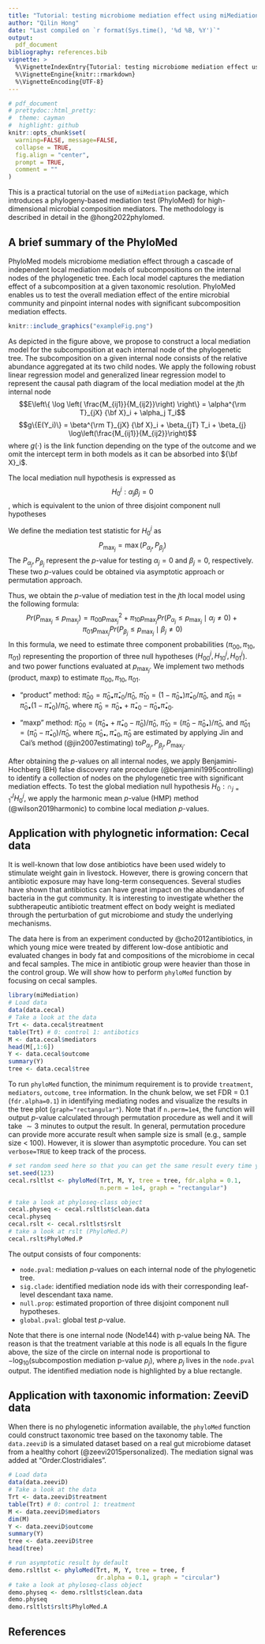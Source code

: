 ```yaml
---
title: "Tutorial: testing microbiome mediation effect using miMediation"
author: "Qilin Hong"
date: "Last compiled on `r format(Sys.time(), '%d %B, %Y')`"
output: 
  pdf_document
bibliography: references.bib 
vignette: >
  %\VignetteIndexEntry{Tutorial: testing microbiome mediation effect using miMediation}
  %\VignetteEngine{knitr::rmarkdown}
  %\VignetteEncoding{UTF-8}
---
```


```r
# pdf_document
# prettydoc::html_pretty:
#  theme: cayman
#  highlight: github
knitr::opts_chunk$set(
  warning=FALSE, message=FALSE,
  collapse = TRUE,
  fig.align = "center",
  prompt = TRUE,
  comment = ""
)
```

This is a practical tutorial on the use of `miMediation` package, which introduces a phylogeny-based mediation test (PhyloMed) for high-dimensional microbial composition mediators. The methodology is described in detail in the @hong2022phylomed.

## A brief summary of the PhyloMed

PhyloMed models microbiome mediation effect through a cascade of independent local mediation models of subcompositions on the internal nodes of the phylogenetic tree. Each local model captures the mediation effect of a subcomposition at a given taxonomic resolution. PhyloMed enables us to test the overall mediation effect of the entire microbial community and pinpoint internal nodes with significant subcomposition mediation effects.

```r
knitr::include_graphics("exampleFig.png")
```

As depicted in the figure above, we propose to construct a local mediation model for the subcomposition at each internal node of the phylogenetic tree. The subcomposition on a given internal node consists of the relative abundance aggregated at its two child nodes. We apply the following robust linear regression model and generalized linear regression model to represent the causal path diagram of the local mediation model at the $j$th internal node
$$E\left\{ \log \left( \frac{M_{ij1}}{M_{ij2}}\right) \right\} = \alpha^{\rm T}_{jX} {\bf X}_i + \alpha_j T_i$$
$$g\{E(Y_i)\} = \beta^{\rm T}_{jX} {\bf X}_i + \beta_{jT} T_i  + \beta_{j} \log\left(\frac{M_{ij1}}{M_{ij2}}\right)$$
where $g(\cdot)$ is the link function depending on the type of the outcome and we omit the intercept term in both models as it can be absorbed into ${\bf X}_i$.  

The local mediation null hypothesis is expressed as $$H_0^j:\alpha_j\beta_j=0$$, which is equivalent to the union of three disjoint component null hypotheses

\begin{align} 
H^{j}_{00}&: \alpha_j = \beta_{j} = 0,\\
H^{j}_{10}&: \alpha_j \neq 0, \beta_{j} = 0,\\
H^{j}_{01}&: \alpha_j = 0, \beta_{j} \neq 0.
\end{align} 

We define the mediation test statistic for $H_0^j$ as $$P_{\max_j}=\max(P_{\alpha_j},P_{\beta_j})$$
The $P_{\alpha_j},P_{\beta_j}$ represent the $p$-value for testing $\alpha_j=0$ and $\beta_j=0$, respectively. These two $p$-values could be obtained via asymptotic approach or permutation approach. 

Thus, we obtain the $p$-value of mediation test in the $j$th local model using the following formula:
$$Pr(P_{\max_j} \leq p_{\max_j})=\pi_{00} p^2_{\max_j} + \pi_{10} p_{\max_j} Pr(P_{\alpha_j} \leq  p_{\max_j} \mid \alpha_j \neq 0) + \pi_{01} p_{\max_j} Pr(P_{\beta_j} \leq p_{\max_j} \mid \beta_j \neq 0)$$
In this formula, we need to estimate three component probabilities ($\pi_{00},\pi_{10},\pi_{01}$) representing the proportion of three null hypotheses ($H^{j}_{00},H^{j}_{10},H^{j}_{01}$).  and two power functions evaluated at $p_{\max_j}$. We implement two methods (product, maxp) to estimate $\pi_{00},\pi_{10},\pi_{01}$. 

- "product" method: 
$\hat{\pi}_{00}=\hat{\pi}_{0\bullet}\hat{\pi}_{\bullet0}/\hat{\pi}_0$, $\hat{\pi}_{10}=(1-\hat{\pi}_{0\bullet})\hat{\pi}_{\bullet0}/\hat{\pi}_0$, and
$\hat{\pi}_{01}=\hat{\pi}_{0\bullet}(1-\hat{\pi}_{\bullet0})/\hat{\pi}_0$, where $\hat{\pi}_0=\hat{\pi}_{0\bullet} + \hat{\pi}_{\bullet0}-\hat{\pi}_{0\bullet}\hat{\pi}_{\bullet0}$.

- "maxp" method: 
$\hat{\pi}_{00}=(\hat{\pi}_{0\bullet}+\hat{\pi}_{\bullet0}-\hat{\pi}_0)/\hat{\pi}_0$, 
$\hat{\pi}_{10}=(\hat{\pi}_0-\hat{\pi}_{0\bullet})/\hat{\pi}_0$, and
$\hat{\pi}_{01}=(\hat{\pi}_0-\hat{\pi}_{\bullet0})/\hat{\pi}_0$, where 
$\hat{\pi}_{0\bullet}, \hat{\pi}_{\bullet0}, \hat{\pi}_0$ are estimated by applying Jin and Cai's method (@jin2007estimating) to$P_{\alpha_j},P_{\beta_j},P_{\max_j}$.

After obtaining the $p$-values on all internal nodes, we apply Benjamini-Hochberg (BH) false discovery rate procedure (@benjamini1995controlling) to identify a collection of nodes on the phylogenetic tree with significant mediation effects. To test the global mediation null hypothesis $H_0: \cap_{j=1}^J H^j_0$, we apply the harmonic mean $p$-value (HMP) method (@wilson2019harmonic) to combine local mediation $p$-values.

## Application with phylognetic information: Cecal data

It is well-known that low dose antibiotics have been used widely to stimulate weight gain in livestock. However, there is growing concern that antibiotic exposure may have long-term consequences. Several studies have shown that antibiotics can have great impact on the abundances of bacteria in the gut community. It is interesting to investigate whether the subtherapeutic antibiotic treatment effect on body weight is mediated through the perturbation of gut microbiome and study the underlying mechanisms.

The data here is from an experiment conducted by @cho2012antibiotics, in which young mice were treated by different low-dose antibiotic and evaluated changes in body fat and compositions of the microbiome in cecal and fecal samples. The mice in antibiotic group were heavier than those in the control group. We will show how to perform `phyloMed` function by focusing on cecal samples.

```r
library(miMediation)
# Load data
data(data.cecal)
# Take a look at the data
Trt <- data.cecal$treatment
table(Trt) # 0: control 1: antibotics
M <- data.cecal$mediators
head(M[,1:6])
Y <- data.cecal$outcome
summary(Y)
tree <- data.cecal$tree
```

To run `phyloMed` function, the minimum requirement is to provide `treatment`, `mediators`, `outcome`, `tree` information. In the chunk below, we set FDR = 0.1 (`fdr.alpha=0.1`) in identifying mediating nodes and visualize the results in the tree plot (`graph="rectangular"`). Note that if `n.perm=1e4`, the function will output $p$-value calculated through permutation procedure as well and it will take $\sim 3$ minutes to output the result. In general, permutation procedure can provide more accurate result when sample size is small (e.g., sample size < 100). However, it is slower than asymptotic procedure. You can set `verbose=TRUE` to keep track of the process. 

```r
# set random seed here so that you can get the same result every time you run the code
set.seed(123)
cecal.rsltlst <- phyloMed(Trt, M, Y, tree = tree, fdr.alpha = 0.1, 
                          n.perm = 1e4, graph = "rectangular")

# take a look at phyloseq-class object
cecal.physeq <- cecal.rsltlst$clean.data
cecal.physeq
cecal.rslt <- cecal.rsltlst$rslt
# take a look at rslt (PhyloMed.P)
cecal.rslt$PhyloMed.P
```

The output consists of four components:

  - `node.pval`: mediation $p$-values on each internal node of the phylogenetic tree.
  - `sig.clade`: identified mediation node ids with their corresponding leaf-level descendant taxa name.
  - `null.prop`: estimated proportion of three disjoint component null hypotheses.
  - `global.pval`: global test $p$-value.

Note that there is one internal node (Node144) with p-value being NA. The reason is that the treatment variable at this node is all equals 
In the figure above, the size of the circle on internal node is proportional to $-\log_{10}(\text{subcompostion mediation p-value }p_j)$, where $p_j$ lives in the `node.pval` output. The identified mediation node is highlighted by a blue rectangle. 

## Application with taxonomic information: ZeeviD data

When there is no phylogenetic information available, the `phyloMed` function could construct taxonomic tree based on the taxonomy table. The `data.zeeviD` is a simulated dataset based on a real gut microbiome dataset from a healthy cohort (@zeevi2015personalized). The mediation signal was added at "Order.Clostridiales". 

```r
# Load data
data(data.zeeviD)
# Take a look at the data
Trt <- data.zeeviD$treatment
table(Trt) # 0: control 1: treatment
M <- data.zeeviD$mediators
dim(M)
Y <- data.zeeviD$outcome
summary(Y)
tree <- data.zeeviD$tree
head(tree)
```

```r
# run asymptotic result by default
demo.rsltlst <- phyloMed(Trt, M, Y, tree = tree, f
                         dr.alpha = 0.1, graph = "circular")
# take a look at phyloseq-class object
demo.physeq <- demo.rsltlst$clean.data
demo.physeq
demo.rsltlst$rslt$PhyloMed.A
```

## References

<div id="refs"></div>

